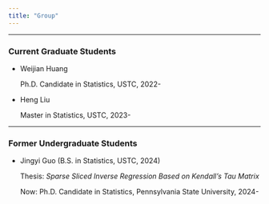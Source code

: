 ```yaml
---
title: "Group"
---
```


------------------------------------------------------------------------

### Current Graduate Students

-   Weijian Huang

    Ph.D. Candidate in Statistics, USTC, 2022-

-   Heng Liu

    Master in Statistics, USTC, 2023-

------------------------------------------------------------------------

### Former Undergraduate Students

-   Jingyi Guo (B.S. in Statistics, USTC, 2024)

    Thesis: *Sparse Sliced Inverse Regression Based on Kendall's Tau Matrix*

    Now: Ph.D. Candidate in Statistics, Pennsylvania State University, 2024-

